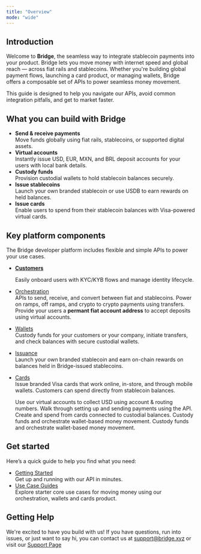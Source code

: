 ```yaml
---
title: "Overview"
mode: "wide"
---
```


## Introduction

Welcome to **Bridge**, the seamless way to integrate stablecoin payments into your product. Bridge lets you move money with internet speed and global reach — across fiat rails and stablecoins. Whether you're building global payment flows, launching a card product, or managing wallets, Bridge offers a composable set of APIs to power seamless money movement.

This guide is designed to help you navigate our APIs, avoid common integration pitfalls, and get to market faster.

## What you can build with Bridge

- **Send & receive payments**\
  Move funds globally using fiat rails, stablecoins, or supported digital assets.
- **Virtual accounts**\
  Instantly issue USD, EUR, MXN, and BRL deposit accounts for your users with local bank details.
- **Custody funds**\
  Provision custodial wallets to hold stablecoin balances securely.
- **Issue stablecoins**\
  Launch your own branded stablecoin or use USDB to earn rewards on held balances.
- **Issue cards**\
  Enable users to spend from their stablecoin balances with Visa-powered virtual cards.

## Key platform components

The Bridge developer platform includes flexible and simple APIs to power your use cases.

- [**Customers**](/customers/overview)

  Easily onboard users with KYC/KYB flows and manage identity lifecycle.
- [Orchestration](/orchestration/overview)\
  APIs to send, receive, and convert between fiat and stablecoins. Power on ramps, off ramps, and crypto to crypto payments using transfers. Provide your users a **permant fiat account address** to accept deposits using virtual accounts.
- [Wallets](/guides/wallets/overview)\
  Custody funds for your customers or your company, initiate transfers, and check balances with secure custodial wallets.
- [Issuance](/issuance/overview)\
  Launch your own branded stablecoin and earn on-chain rewards on balances held in Bridge-issued stablecoins.
- [Cards](/cards/overview/overview)\
  Issue branded Visa cards that work online, in-store, and through mobile wallets. Customers can spend directly from stablecoin balances.

  <Columns cols={5}>
    <Card title="Customers" icon="users" href="/customers/overview" cta="Easily onboard users with KYC/KYB flows and manage identity lifecycle.">
      Use our virtual accounts to collect USD using account & routing numbers.
    </Card>
    <Card title="Orchestration" icon="money-bill-transfer" href="/orchestration/overview" cta="APIs to send, receive, and convert between fiat and stablecoins. Power on ramps, off ramps, and crypto to crypto payments using transfers. Provide your users a permant fiat account address to accept deposits using virtual accounts.">
      Walk through setting up and sending payments using the API.
    </Card>
    <Card title="Wallets" icon="credit-card" href="/wallets/overview" cta="Custody funds for your customers or your company, initiate transfers, and check balances with secure custodial wallets.">
      Create and spend from cards connected to custodial balances.
    </Card>
    <Card title="Issuance" icon="coins" href="/issuance/overview" cta="Launch your own branded stablecoin and earn on-chain rewards on balances held in Bridge-issued stablecoins.">
      Custody funds and orchestrate wallet-based money movement.
    </Card>
    <Card title="Cards" icon="credit-card" href="/cards/overview" cta="Issue branded Visa cards that work online, in-store, and through mobile wallets. Customers can spend directly from stablecoin balances.">
      Custody funds and orchestrate wallet-based money movement.
    </Card>
  </Columns>

## Get started

Here’s a quick guide to help you find what you need:

- [Getting Started](/guides/getstarted/setup)\
  Get up and running with our API in minutes.
- [Use Case Guides](/guides/movemoney/overview)\
  Explore starter core use cases for moving money using our orchestration, wallets and cards product.

## Getting Help

We're excited to have you build with us\! If you have questions, run into issues, or just want to say hi, you can contact us at [support@bridge.xyz](mailto:support@bridge.xyz) or visit our [Support Page](https://support.bridge.xyz/)